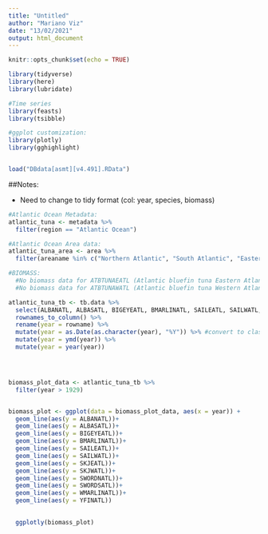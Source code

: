 ```yaml
---
title: "Untitled"
author: "Mariano Viz"
date: "13/02/2021"
output: html_document
---
```


```r
knitr::opts_chunk$set(echo = TRUE)

library(tidyverse)
library(here)
library(lubridate)

#Time series
library(feasts)
library(tsibble)

#ggplot customization:
library(plotly)
library(gghighlight)


load("DBdata[asmt][v4.491].RData")
```

##Notes:

- Need to change to tidy format (col: year, species, biomass) 





```r
#Atlantic Ocean Metadata:
atlantic_tuna <- metadata %>% 
  filter(region == "Atlantic Ocean")

#Atlantic Ocean Area data:
atlantic_tuna_area <- area %>% 
  filter(areaname %in% c("Northern Atlantic", "South Atlantic", "Eastern Atlantic", "Western Atlantic", "Atlantic Ocean"))

```


```r
#BIOMASS:
  #No biomass data for ATBTUNAEATL (Atlantic bluefin tuna Eastern Atlantic)
  #No biomass data for ATBTUNAWATL (Atlantic bluefin tuna Western Atlantic)

atlantic_tuna_tb <- tb.data %>% 
  select(ALBANATL, ALBASATL, BIGEYEATL, BMARLINATL, SAILEATL, SAILWATL, SKJEATL, SKJWATL, SWORDNATL, SWORDSATL, WMARLINATL, YFINATL) %>% 
  rownames_to_column() %>% 
  rename(year = rowname) %>% 
  mutate(year = as.Date(as.character(year), "%Y")) %>% #convert to class date (better way?)
  mutate(year = ymd(year)) %>% 
  mutate(year = year(year))




biomass_plot_data <- atlantic_tuna_tb %>% 
  filter(year > 1929)


biomass_plot <- ggplot(data = biomass_plot_data, aes(x = year)) +
  geom_line(aes(y = ALBANATL))+
  geom_line(aes(y = ALBASATL))+
  geom_line(aes(y = BIGEYEATL))+
  geom_line(aes(y = BMARLINATL))+
  geom_line(aes(y = SAILEATL))+
  geom_line(aes(y = SAILWATL))+
  geom_line(aes(y = SKJEATL))+
  geom_line(aes(y = SKJWATL))+
  geom_line(aes(y = SWORDNATL))+
  geom_line(aes(y = SWORDSATL))+
  geom_line(aes(y = WMARLINATL))+
  geom_line(aes(y = YFINATL))

  
  ggplotly(biomass_plot) 
  

  
  

                  
```



```r


  

```

